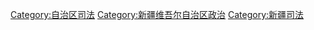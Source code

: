 [[Category:自治区司法|Category:自治区司法]]
[[Category:新疆维吾尔自治区政治|Category:新疆维吾尔自治区政治]]
[[Category:新疆司法|Category:新疆司法]]